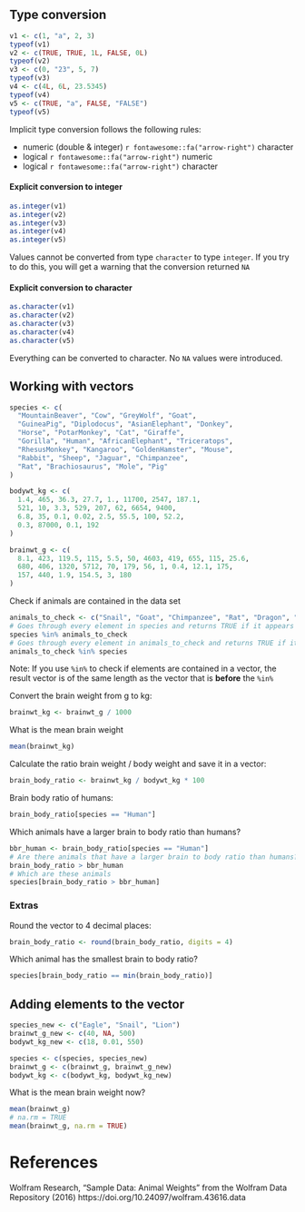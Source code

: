## Type conversion

```r
v1 <- c(1, "a", 2, 3)
typeof(v1)
v2 <- c(TRUE, TRUE, 1L, FALSE, 0L)
typeof(v2)
v3 <- c(0, "23", 5, 7)
typeof(v3)
v4 <- c(4L, 6L, 23.5345)
typeof(v4)
v5 <- c(TRUE, "a", FALSE, "FALSE")
typeof(v5)
```
Implicit type conversion follows the following rules:

- numeric (double & integer) `r fontawesome::fa("arrow-right")` character
- logical `r fontawesome::fa("arrow-right")` numeric
- logical `r fontawesome::fa("arrow-right")` character

#### Explicit conversion to integer

```r
as.integer(v1)
as.integer(v2)
as.integer(v3)
as.integer(v4)
as.integer(v5)
```
Values cannot be converted from type `character` to type `integer`. If you try to do this, you will get a warning that the conversion returned `NA`

#### Explicit conversion to character

```r
as.character(v1)
as.character(v2)
as.character(v3)
as.character(v4)
as.character(v5)
```

Everything can be converted to character. No `NA` values were introduced.


## Working with vectors

```r
species <- c(
  "MountainBeaver", "Cow", "GreyWolf", "Goat",
  "GuineaPig", "Diplodocus", "AsianElephant", "Donkey",
  "Horse", "PotarMonkey", "Cat", "Giraffe",
  "Gorilla", "Human", "AfricanElephant", "Triceratops",
  "RhesusMonkey", "Kangaroo", "GoldenHamster", "Mouse",
  "Rabbit", "Sheep", "Jaguar", "Chimpanzee",
  "Rat", "Brachiosaurus", "Mole", "Pig"
)

bodywt_kg <- c(
  1.4, 465, 36.3, 27.7, 1., 11700, 2547, 187.1,
  521, 10, 3.3, 529, 207, 62, 6654, 9400,
  6.8, 35, 0.1, 0.02, 2.5, 55.5, 100, 52.2,
  0.3, 87000, 0.1, 192
)

brainwt_g <- c(
  8.1, 423, 119.5, 115, 5.5, 50, 4603, 419, 655, 115, 25.6,
  680, 406, 1320, 5712, 70, 179, 56, 1, 0.4, 12.1, 175,
  157, 440, 1.9, 154.5, 3, 180
)
```

Check if animals are contained in the data set

```r
animals_to_check <- c("Snail", "Goat", "Chimpanzee", "Rat", "Dragon", "Eagle")
# Goes through every element in species and returns TRUE if it appears in animals_to_check
species %in% animals_to_check
# Goes through every element in animals_to_check and returns TRUE if it appears in species
animals_to_check %in% species
```
Note: If you use `%in%` to check if elements are contained in a vector, the result vector is of the same length as the vector that is **before** the `%in%`

Convert the brain weight from g to kg:

```r
brainwt_kg <- brainwt_g / 1000
```

What is the mean brain weight

```r
mean(brainwt_kg)
```

Calculate the ratio brain weight / body weight and save it in a vector:

```r
brain_body_ratio <- brainwt_kg / bodywt_kg * 100
```

Brain body ratio of humans:

```r
brain_body_ratio[species == "Human"]
```
Which animals have a larger brain to body ratio than humans?

```r
bbr_human <- brain_body_ratio[species == "Human"]
# Are there animals that have a larger brain to body ratio than humans?
brain_body_ratio > bbr_human
# Which are these animals
species[brain_body_ratio > bbr_human]
```


### Extras

Round the vector to 4 decimal places:

```r
brain_body_ratio <- round(brain_body_ratio, digits = 4)
```


Which animal has the smallest brain to body ratio?

```r
species[brain_body_ratio == min(brain_body_ratio)]
```

## Adding elements to the vector

```r
species_new <- c("Eagle", "Snail", "Lion")
brainwt_g_new <- c(40, NA, 500)
bodywt_kg_new <- c(18, 0.01, 550)

species <- c(species, species_new)
brainwt_g <- c(brainwt_g, brainwt_g_new)
bodywt_kg <- c(bodywt_kg, bodywt_kg_new)
```

What is the mean brain weight now?

```r
mean(brainwt_g)
# na.rm = TRUE
mean(brainwt_g, na.rm = TRUE)
```


# References

Wolfram Research, "Sample Data: Animal Weights" from the Wolfram Data Repository (2016) https://doi.org/10.24097/wolfram.43616.data
